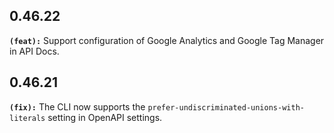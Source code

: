 ## 0.46.22
**`(feat):`** Support configuration of Google Analytics and Google Tag Manager in API Docs.


## 0.46.21
**`(fix):`** The CLI now supports the `prefer-undiscriminated-unions-with-literals` setting in OpenAPI settings.


